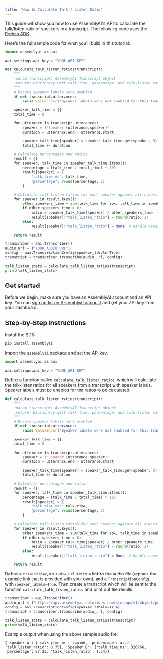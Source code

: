 ```yaml
---
title: 'How to Calculate Talk / Listen Ratio'
---
```


This guide will show you how to use AssemblyAI's API to calculate the talk/listen ratio of speakers in a transcript. The following code uses the [Python SDK](https://github.com/AssemblyAI/assemblyai-python-sdk).

Here's the full sample code for what you'll build in this tutorial:

```python
import assemblyai as aai

aai.settings.api_key = "YOUR_API_KEY"

def calculate_talk_listen_ratios(transcript):
    """
    :param transcript: AssemblyAI Transcript object
    :return: Dictionary with talk time, percentage, and talk-listen ratios for each speaker
    """
    # Ensure speaker labels were enabled
    if not transcript.utterances:
        raise ValueError("Speaker labels were not enabled for this transcript.")

    speaker_talk_time = {}
    total_time = 0

    for utterance in transcript.utterances:
        speaker = f"Speaker {utterance.speaker}"
        duration = utterance.end - utterance.start

        speaker_talk_time[speaker] = speaker_talk_time.get(speaker, 0) + duration
        total_time += duration

    # Calculate percentages and ratios
    result = {}
    for speaker, talk_time in speaker_talk_time.items():
        percentage = (talk_time / total_time) * 100
        result[speaker] = {
            "talk_time_ms": talk_time,
            "percentage": round(percentage, 2)
        }

    # Calculate talk-listen ratios for each speaker against all others
    for speaker in result.keys():
        other_speakers_time = sum(talk_time for spk, talk_time in speaker_talk_time.items() if spk != speaker)
        if other_speakers_time > 0:
            ratio = speaker_talk_time[speaker] / other_speakers_time
            result[speaker]["talk_listen_ratio"] = round(ratio, 2)
        else:
            result[speaker]["talk_listen_ratio"] = None  # Handle cases with only one speaker

    return result

transcriber = aai.Transcriber()
audio_url = ("YOUR_AUDIO_URL")
config = aai.TranscriptionConfig(speaker_labels=True)
transcript = transcriber.transcribe(audio_url, config)

talk_listen_stats = calculate_talk_listen_ratios(transcript)
print(talk_listen_stats)

```

## Get started

Before we begin, make sure you have an AssemblyAI account and an API key. You can [sign up for an AssemblyAI account](https://www.assemblyai.com/app) and get your API key from your dashboard.

## Step-by-Step Instructions

Install the SDK:

```bash
pip install assemblyai
```

Import the `assemblyai` package and set the API key.

```python
import assemblyai as aai

aai.settings.api_key = "YOUR_API_KEY"
```

Define a function called `calculate_talk_listen_ratios`, which will calculate the talk-listen ratios for all speakers from a transcript with speaker labels. Speaker labels must be enabled for the ratios to be calculated.

```python
def calculate_talk_listen_ratios(transcript):
    """
    :param transcript: AssemblyAI Transcript object
    :return: Dictionary with talk time, percentage, and talk-listen ratios for each speaker
    """
    # Ensure speaker labels were enabled
    if not transcript.utterances:
        raise ValueError("Speaker labels were not enabled for this transcript.")

    speaker_talk_time = {}
    total_time = 0

    for utterance in transcript.utterances:
        speaker = f"Speaker {utterance.speaker}"
        duration = utterance.end - utterance.start

        speaker_talk_time[speaker] = speaker_talk_time.get(speaker, 0) + duration
        total_time += duration

    # Calculate percentages and ratios
    result = {}
    for speaker, talk_time in speaker_talk_time.items():
        percentage = (talk_time / total_time) * 100
        result[speaker] = {
            "talk_time_ms": talk_time,
            "percentage": round(percentage, 2)
        }

    # Calculate talk-listen ratios for each speaker against all others
    for speaker in result.keys():
        other_speakers_time = sum(talk_time for spk, talk_time in speaker_talk_time.items() if spk != speaker)
        if other_speakers_time > 0:
            ratio = speaker_talk_time[speaker] / other_speakers_time
            result[speaker]["talk_listen_ratio"] = round(ratio, 2)
        else:
            result[speaker]["talk_listen_ratio"] = None  # Handle cases with only one speaker

    return result
```

Define a `transcriber`, an `audio_url` set to a link to the audio file (replace the example link that is provided with your own), and a `TranscriptionConfig` with `speaker_labels=True`. Then create a transcript which will be sent to the function `calculate_talk_listen_ratios` and print out the results.

```python
transcriber = aai.Transcriber()
audio_url = ("https://api.assemblyai-solutions.com/storage/v1/object/public/dual-channel-phone-data/Fisher_Call_Centre/audio05851.wav")
config = aai.TranscriptionConfig(speaker_labels=True)
transcript = transcriber.transcribe(audio_url, config)

talk_listen_stats = calculate_talk_listen_ratios(transcript)
print(talk_listen_stats)
```

Example output when using the above sample audio file:

```
{'Speaker A': {'talk_time_ms': 244196, 'percentage': 42.77, 'talk_listen_ratio': 0.75}, 'Speaker B': {'talk_time_ms': 326766, 'percentage': 57.23, 'talk_listen_ratio': 1.34}}
```
